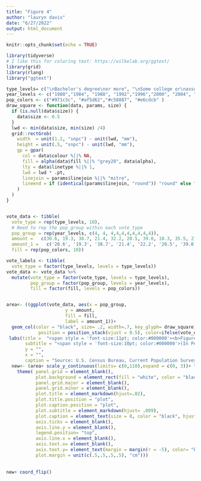 ```yaml
---
title: "Figure 4"
author: "lauryn davis"
date: "6/27/2022"
output: html_document
---
```


```r
knitr::opts_chunk$set(echo = TRUE)
```


```r
library(tidyverse)
# I like this for coloring text: https://wilkelab.org/ggtext/
library(grid)
library(rlang)
library("ggtext")


```


```r
type_levels= c("\nBachelor's degree\nor more", "\nSome college or\nassociate's degree", "High school diploma", "Less than high school")
year_levels <- c("1980","1984", "1988", "1992","1996","2000", "2004", "2008", "2012","2016")
pop_colors <- c("#971c3c", "#af5d62","#c58887", "#e6cdcb" )
draw_square <- function(data, params, size) {
  if (is.null(data$size)) {
    data$size <- 0.5
  }
  lwd <- min(data$size, min(size) /4)
  grid::rectGrob(
    width  = unit(1.2, "snpc") - unit(lwd, "mm"),
    height = unit(.5, "snpc") - unit(lwd, "mm"),
    gp = gpar(
      col = data$colour %||% NA,
      fill = alpha(data$fill %||% "grey20", data$alpha),
      lty = data$linetype %||% 1,
      lwd = lwd * .pt,
      linejoin = params$linejoin %||% "mitre",
      lineend = if (identical(params$linejoin, "round")) "round" else "square"
    )
  )
}


vote_data <- tibble(
  vote_type = rep(type_levels, 10),
  # Need to rep the pop_group within each vote_type
  pop_group = rep(year_levels, c(4, 4, 4,4,4,4,4,4,4,4)),
  amount =   c(30.6, 19.3, 38.7, 21.4, 32.2, 20.5, 39.0, 18.3, 35.5, 21.6, 37.5, 15.4, 36.6, 28.2, 32.9, 12.3, 39.4, 29.4, 30.5, 10.7, 41.2, 30.1, 29.5, 9.2, 42.4, 31.0,28.5, 8.1, 44.1, 31.6, 27.3, 6.9, 46.6, 31.3, 25.9, 6.2, 49.5, 30.8, 24.6, 5.1),
  amount_1 =   c('20.6', '19.3', '38.7', '21.4', '22.2', '20.5', '39.0', '18.3', '25.5', '21.6', '37.5', '15.4', '26.6', '28.2', '32.9', '12.3', '29.4', '29.4', '30.5', '10.7', '31.2', '30.1', '29.5', '9.2', '32.4', '31.0','28.5', '8.1', '34.1', '31.6', '27.3', '6.9', '36.6', '31.3', '25.9', '6.2', '39.6', '30.8', '24.6', '5.1'),
  fill = rep(pop_colors, 10))

vote_labels <- tibble(
  vote_type = factor(type_levels, levels = type_levels))
vote_data <- vote_data %>% 
  mutate(vote_type = factor(vote_type, levels = type_levels),
         pop_group = factor(pop_group, levels = year_levels),
         fill = factor(fill, levels = pop_colors))


area<- ((ggplot(vote_data, aes(x = pop_group, 
                      y = amount, 
                      fill = fill, 
                      label = amount_1))+
  geom_col(color = "black", size= .2, width=.7, key_glyph= draw_square)+ geom_text(size = 4, 
            position = position_stack(vjust = 0.5), color=ifelse(vote_data$vote_type=="Less than high school", 'black', 'white'))) + 
 labs(title =  "<span style = 'font-size:11pt; color:#000000'><b>Figure 4.</span></p><span style = 'font-size:12pt; color:#a21e3c'><p><b>Composition of Voters by Educational Attainment: Presidential Elections, 1980-2016</p></span>",
       subtitle = "<span style = 'font-size:10pt; color:#000000'>(In Percent).</span>",
       y = "",
       x = "",
       caption = "Source: U.S. Census Bureau, Current Population Survey, November 1980-2016.") + scale_fill_manual(labels= type_levels, values= pop_colors, name = "", guide= guide_legend(reverse=TRUE)))
  new<- (area+ scale_y_continuous(limits= c(0,110),expand = c(0, 3))+ theme_classic()+
    theme( panel.grid = element_blank(),
           plot.background = element_rect(fill = "white", color = "black"),
           panel.grid.major = element_blank(),
           panel.grid.minor = element_blank(),
           plot.title = element_markdown(hjust=.02),
           plot.title.position = "plot",
           plot.caption.position = "plot",
           plot.subtitle = element_markdown(hjust= .009), 
           plot.caption = element_text(size = 8, color = "black", hjust = 0),
           axis.ticks = element_blank(),
           axis.line.y = element_blank(),
           legend.position= "top",
           axis.line.x = element_blank(),
           axis.text.x= element_blank(),
           axis.text.y= element_text(margin = margin(r = -5), color= "black", size=12),
           plot.margin = unit(c(.5,.5,.5,.5), "cm")))
     
      
new+ coord_flip()

```